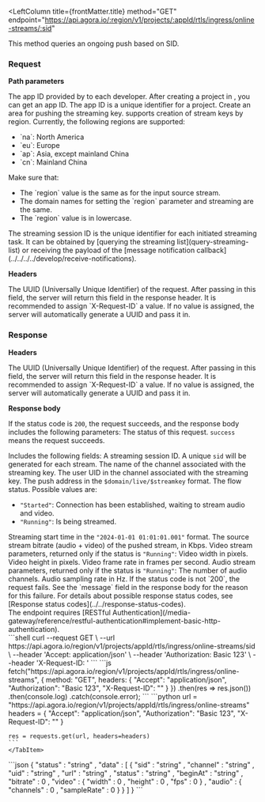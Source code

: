 
<RestAPILayout>

  <LeftColumn
    title={frontMatter.title}
    method="GET"
    endpoint="https://api.agora.io/:region/v1/projects/:appId/rtls/ingress/online-streams/:sid"
  >

This method queries an ongoing push based on SID.

### Request

**Path parameters**

<PathParameter name="appId" type="string" required={true}>
  The app ID provided by <Vg k="COMPANY"/> to each developer. After creating a project in <Vg k="CONSOLE"/>, you can get an app ID. The app ID is a unique identifier for a project.
</PathParameter>
<PathParameter name="region" type="string" required={true}>
  Create an area for pushing the streaming key. <Vg k="COMPANY"/> supports creation of stream keys by region. Currently, the following regions are supported: 
  <ul>
    <li>`na`: North America</li>
    <li>`eu`: Europe</li>
    <li>`ap`: Asia, except mainland China</li>
    <li>`cn`: Mainland China</li>
  </ul>
  <Admonition type="caution" title="Important">
    Make sure that: 
    <ul>
      <li>The `region` value is the same as for the input source stream.</li>
      <li>The domain names for setting the `region` parameter and streaming are the same.</li>
      <li>The `region` value is in lowercase.</li>
    </ul>
  </Admonition>
</PathParameter>
<PathParameter name="sid" type="string" required={true}>
  The streaming session ID is the unique identifier for each initiated streaming task. It can be obtained by [querying the streaming list](query-streaming-list) or receiving the payload of the [message notification callback](../../../../develop/receive-notifications).
</PathParameter>


**Headers**

<ParameterList title="HEADER" required={true}>
  <Parameter name="X-Request-ID" type="UUID" required={true}>
    The UUID (Universally Unique Identifier) of the request. After passing in this field, the <Vg k="COMPANY"/> server will return this field in the response header. It is recommended to assign `X-Request-ID` a value. If no value is assigned, the <Vg k="COMPANY"/> server will automatically generate a UUID and pass it in.
  </Parameter>
  <Parameter name="Authorization" type="string" required={true}>
  <Authorization/>
  </Parameter>
</ParameterList>

### Response

**Headers**

<ParameterList title="HEADER" required={true}>
  <Parameter name="X-Request-ID" type="UUID" required={true}>
    The UUID (Universally Unique Identifier) of the request. After passing in this field, the <Vg k="COMPANY"/> server will return this field in the response header. It is recommended to assign `X-Request-ID` a value. If no value is assigned, the <Vg k="COMPANY"/> server will automatically generate a UUID and pass it in.
  </Parameter>
</ParameterList>

**Response body**

If the status code is `200`, the request succeeds, and the response body includes the following parameters:
<ParameterList name="BODY" required={true}>
<Parameter name="status" type="string">
  The status of this request. <code>success</code> means the request succeeds.
</Parameter>

<Parameter name="data" type="object">
  Includes the following fields:
  <Parameter name="sid" type="string">
    A streaming session ID. A unique <code>sid</code> will be generated for each stream.
  </Parameter>
  <Parameter name="channel" type="string">
    The name of the <Vg k="COMPANY"/> channel associated with the streaming key.
  </Parameter>
  <Parameter name="uid" type="string">
    The user UID in the <Vg k="COMPANY"/> channel associated with the streaming key.
  </Parameter>
  <Parameter name="url" type="string">
    The push address in the <code>$domain/live/$streamkey</code> format.
  </Parameter>
  <Parameter name="status" type="string">
    The flow status. Possible values are:
    <ul>
      <li><code>"Started"</code>: Connection has been established, waiting to stream audio and video.</li>
      <li><code>"Running"</code>: Is being streamed.</li>
    </ul>
  </Parameter>
</Parameter>

<Parameter name="beginAt" type="string">
  Streaming start time in the <code>"2024-01-01 01:01:01.001"</code> format.
</Parameter>

<Parameter name="bitrate" type="integer">
  The source stream bitrate (audio + video) of the pushed stream, in Kbps.
</Parameter>

<Parameter name="video" type="object">
  Video stream parameters, returned only if the status is <code>"Running"</code>:
  <Parameter name="width" type="number">
    Video width in pixels.
  </Parameter>
  <Parameter name="height" type="number">
    Video height in pixels.
  </Parameter>
  <Parameter name="fps" type="number">
    Video frame rate in frames per second.
  </Parameter>
</Parameter>

<Parameter name="audio" type="object">
  Audio stream parameters, returned only if the status is <code>"Running"</code>:
  <Parameter name="channels" type="number">
    The number of audio channels.
  </Parameter>
  <Parameter name="sampleRate" type="number">
    Audio sampling rate in Hz.
  </Parameter>
</Parameter>
</ParameterList>
If the status code is not `200`, the request fails. See the `message` field in the response body for the reason for this failure. For details about possible response status codes, see [Response status codes](../../response-status-codes).

<PostmanLink />
</LeftColumn>
<RightColumn>
<Section title="Authorization">
The endpoint requires [RESTful Authentication](/media-gateway/reference/restful-authentication#implement-basic-http-authentication).
</Section>
<Section title="Request example">
  <Tabs groupId="code-examples">
    <TabItem value="cURL" label="cURL" default>
    ```shell
    curl --request GET \
      --url https://api.agora.io/region/v1/projects/appId/rtls/ingress/online-streams/sid \
      --header 'Accept: application/json' \
      --header 'Authorization: Basic 123' \
      --header 'X-Request-ID: '
    ```
    </TabItem>
    <TabItem value="node" label="Node" default>
    ```js
    fetch("https://api.agora.io/region/v1/projects/appId/rtls/ingress/online-streams", {
        method: "GET",
        headers: {
            "Accept": "application/json",
            "Authorization": "Basic 123",
            "X-Request-ID": ""
        }
    })
    .then(res => res.json())
    .then(console.log)
    .catch(console.error);
    ```
    </TabItem>
    <TabItem value="python" label="Python" default>
    ```python
    url = "https://api.agora.io/region/v1/projects/appId/rtls/ingress/online-streams"
    headers = {
        "Accept": "application/json",
        "Authorization": "Basic 123",
        "X-Request-ID": ""
    }

    res = requests.get(url, headers=headers)
    ```
    </TabItem>
  </Tabs>  
</Section>
<Section title="Response example">
```json
{
  "status" : "string" ,
  "data" : [
    {
      "sid" : "string" ,
      "channel" : "string" ,
      "uid" : "string" ,
      "url" : "string" ,
      "status" : "string" ,
      "beginAt" : "string" ,
      "bitrate" : 0 ,
      "video" : {
        "width" : 0 ,
        "height" : 0 ,
        "fps" : 0
      } ,
      "audio" : {
        "channels" : 0 ,
        "sampleRate" : 0
      }
    }
  ]
}
```
</Section>
</RightColumn>
</RestAPILayout>
